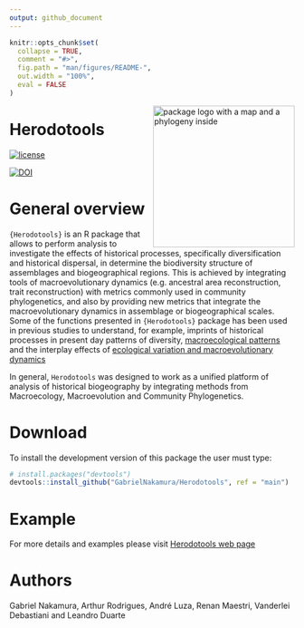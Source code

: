 ```yaml
---
output: github_document
---
```


<!-- README.md is generated from README.Rmd. Please edit that file -->

```r
knitr::opts_chunk$set(
  collapse = TRUE,
  comment = "#>",
  fig.path = "man/figures/README-",
  out.width = "100%",
  eval = FALSE
)
```

<img src="man/figures/logo_herodotools.png" alt="package logo with a map and a phylogeny inside" width="250px" align="right"/>

# Herodotools

[![license](https://img.shields.io/github/license/mashape/apistatus.svg)](https://choosealicense.com/licenses/mit/)

[![DOI](https://zenodo.org/badge/363983380.svg)](https://zenodo.org/badge/latestdoi/363983380)


# General overview

`{Herodotools}` is an R package that allows to perform analysis to investigate the effects of historical processes, specifically diversification
    and historical dispersal, in determine the biodiversity structure of assemblages and biogeographical regions. This is achieved by integrating 
    tools of macroevolutionary dynamics (e.g. ancestral area reconstruction, trait reconstruction) with metrics commonly used in community phylogenetics,
    and also by providing new metrics that integrate the macroevolutionary dynamics in assemblage or biogeographical scales. Some of the functions
    presented in `{Herodotools}` package has been used in previous studies to understand, for example, imprints of historical processes in present
    day patterns of diversity, [macroecological patterns](https://academic.oup.com/biolinnean/article-abstract/134/1/57/6297962) and the interplay effects of [ecological variation and macroevolutionary dynamics](https://onlinelibrary.wiley.com/doi/full/10.1002/ece3.8476#:~:text=We%20found%20that%20environmentally%20heterogeneous,diet%20transitions%20in%20sigmodontine%20rodents.)
    
In general, `Herodotools` was designed to work as a unified platform of analysis of historical biogeography by integrating methods from Macroecology, Macroevolution and Community Phylogenetics.

# Download 

To install the development version of this package the user must type:

```.r
# install.packages("devtools")
devtools::install_github("GabrielNakamura/Herodotools", ref = "main")
```

# Example

For more details and examples please visit [Herodotools web page](https://gabrielnakamura.github.io/Herodotools/)

# Authors

Gabriel Nakamura, Arthur Rodrigues, André Luza, Renan Maestri, Vanderlei Debastiani and Leandro Duarte


